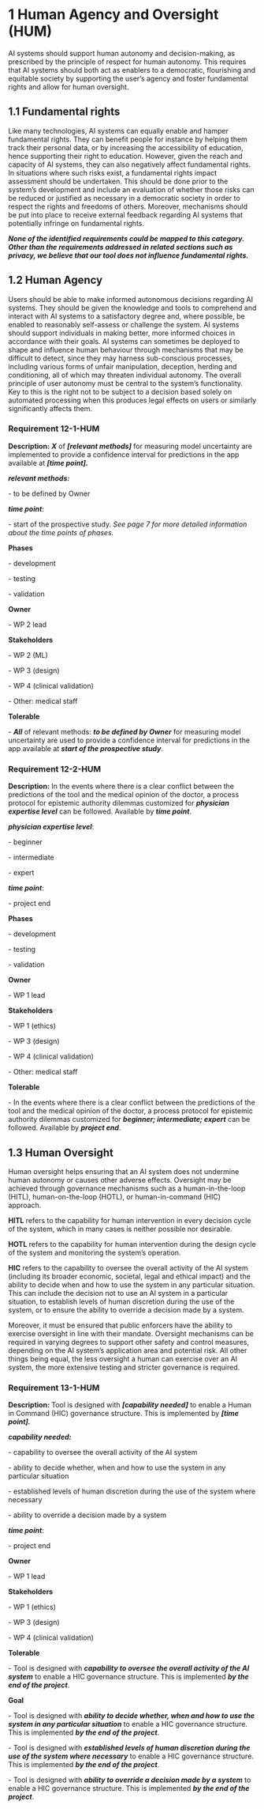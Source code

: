 # 1 Human Agency and Oversight (HUM)

AI systems should support human autonomy and decision-making, as prescribed by the principle of respect for human autonomy. This requires that AI systems should both act as enablers to a democratic, flourishing and equitable society by supporting the user’s agency and foster fundamental rights and allow for human oversight.

## 1.1 Fundamental rights

Like many technologies, AI systems can equally enable and hamper fundamental rights. They can benefit people for instance by helping them track their personal data, or by increasing the accessibility of education, hence supporting their right to education. However, given the reach and capacity of AI systems, they can also negatively affect fundamental rights. In situations where such risks exist, a fundamental rights impact assessment should be undertaken. This should be done prior to the system’s development and include an evaluation of whether those risks can be reduced or justified as necessary in a democratic society in order to respect the rights and freedoms of others. Moreover, mechanisms should be put into place to receive external feedback regarding AI systems that potentially infringe on fundamental rights.

***None of the identified requirements could be mapped to this category. Other than the requirements addressed in related sections such as privacy, we believe that our tool does not influence fundamental rights.***

## 1.2 Human Agency

Users should be able to make informed autonomous decisions regarding AI systems. They should be given the knowledge and tools to comprehend and interact with AI systems to a satisfactory degree and, where possible, be enabled to reasonably self-assess or challenge the system. AI systems should support individuals in making better, more informed choices in accordance with their goals. AI systems can sometimes be deployed to shape and influence human behaviour through mechanisms that may be difficult to detect, since they may harness sub-conscious processes, including various forms of unfair manipulation, deception, herding and conditioning, all of which may threaten individual autonomy. The overall principle of user autonomy must be central to the system’s functionality. Key to this is the right not to be subject to a decision based solely on automated processing when this produces legal effects on users or similarly significantly affects them.

### Requirement 12-1-HUM {#12-1-hum}

**Description:** ***X*** of ***\[relevant methods\]*** for measuring model uncertainty are implemented to provide a confidence interval for predictions in the app available at ***\[time point\].***

***relevant methods:***

\- to be defined by Owner

***time point***:

\- start of the prospective study. *See page 7 for more detailed information about the time points of phases.*

**Phases**

\- development

\- testing

\- validation

**Owner**

\- WP 2 lead

**Stakeholders**

\- WP 2 (ML)

\- WP 3 (design)

\- WP 4 (clinical validation)

\- Other: medical staff

**Tolerable**

\- ***All*** of relevant methods: ***to be defined by Owner*** for measuring model uncertainty are used to provide a confidence interval for predictions in the app available at ***start of the prospective study***.

### Requirement 12-2-HUM {#12-2-hum}

**Description:** In the events where there is a clear conflict between the predictions of the tool and the medical opinion of the doctor, a process protocol for epistemic authority dilemmas customized for ***physician expertise level*** can be followed. Available by ***time point***.

***physician expertise level***:

\- beginner

\- intermediate

\- expert

***time point***:

\- project end

**Phases**

\- development

\- testing

\- validation

**Owner**

\- WP 1 lead

**Stakeholders**

\- WP 1 (ethics)

\- WP 3 (design)

\- WP 4 (clinical validation)

\- Other: medical staff

**Tolerable**

\- In the events where there is a clear conflict between the predictions of the tool and the medical opinion of the doctor, a process protocol for epistemic authority dilemmas customized for ***beginner; intermediate; expert*** can be followed. Available by ***project end***.

## 1.3 Human Oversight

Human oversight helps ensuring that an AI system does not undermine human autonomy or causes other adverse effects. Oversight may be achieved through governance mechanisms such as a human-in-the-loop (HITL), human-on-the-loop (HOTL), or human-in-command (HIC) approach.  

**HITL** refers to the capability for human intervention in every decision cycle of the system, which in many cases is neither possible nor desirable.  

**HOTL** refers to the capability for human intervention during the design cycle of the system and monitoring the system’s operation.  

**HIC** refers to the capability to oversee the overall activity of the AI system (including its broader economic, societal, legal and ethical impact) and the ability to decide when and how to use the system in any particular situation. This can include the decision not to use an AI system in a particular situation, to establish levels of human discretion during the use of the system, or to ensure the ability to override a decision made by a system.  

Moreover, it must be ensured that public enforcers have the ability to exercise oversight in line with their mandate. Oversight mechanisms can be required in varying degrees to support other safety and control measures, depending on the AI system’s application area and potential risk. All other things being equal, the less oversight a human can exercise over an AI system, the more extensive testing and stricter governance is required. 

### Requirement 13-1-HUM {#13-1-hum}

**Description:** Tool is designed with ***\[capability needed\]*** to enable a Human in Command (HIC) governance structure. This is implemented by ***\[time point\].***

***capability needed:***

\- capability to oversee the overall activity of the AI system

\- ability to decide whether, when and how to use the system in any particular situation

\- established levels of human discretion during the use of the system where necessary

\- ability to override a decision made by a system

***time point***: 

\- project end

**Owner**

\- WP 1 lead

**Stakeholders**

\- WP 1 (ethics)

\- WP 3 (design)

\- WP 4 (clinical validation)

**Tolerable**

\- Tool is designed with ***capability to oversee the overall activity of the AI system*** to enable a HIC governance structure. This is implemented ***by the end of the project***.

**Goal** 

\- Tool is designed with ***ability to decide whether, when and how to use the system in any particular situation*** to enable a HIC governance structure. This is implemented ***by the end of the project***.

\- Tool is designed with ***established levels of human discretion during the use of the system where necessary*** to enable a HIC governance structure. This is implemented ***by the end of the project***.

\- Tool is designed with ***ability to override a decision made by a system*** to enable a HIC governance structure. This is implemented ***by the end of the project***.
